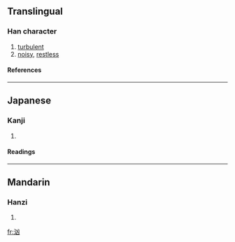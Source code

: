 {{see|洶}}

==Translingual==
===Han character===
{{Han char|rn=85|rad=水|as=04|sn=7|four=|canj=水山大 (EUK)}}
# [[turbulent]]
# [[noisy]], [[restless]]
====References====
{{Han ref|kx=0609.010|dkj=17172|dj=1001.150|hdz=31568.060|uh=6C79|ud=27769}}

----
==Japanese==
===Kanji===
{{ja-kanji|grade=|rs=水04}}
# {{defn|Japanese}} 
====Readings====
{{ja-readings|on=[[きょう]] (kyō)|kun=[[わく]] (waku)}}

----
==Mandarin==
===Hanzi===
{{cmn-hanzi|tra=洶|pin=[[xiōng]] (xiong1)|wg=hsiung<sup>1</sup>}}
# {{defn|Mandarin}}

[[fr:汹]]